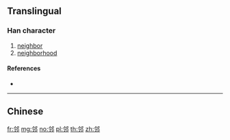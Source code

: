 {{character info/new}}
{{also|鄰}}
==Translingual==

===Han character===
{{Han char|rn=163|rad=邑|as=05|sn=8|four=|canj=OINL|ids=⿰令阝}}

# [[neighbor]]
# [[neighborhood]]

====References====
* {{Han ref|kx=1270.071|hdz=63763.070|uh=90BB|ud=37051}}

----

==Chinese==
{{zh-see|鄰}}

[[fr:邻]]
[[mg:邻]]
[[no:邻]]
[[pl:邻]]
[[th:邻]]
[[zh:邻]]